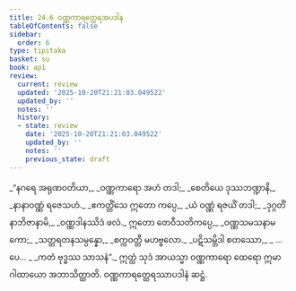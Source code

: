 ```yaml
---
title: 24.6 ဝဏ္ဏကာရတ္ထေရအပဒါန
tableOfContents: false
sidebar:
  order: 6
type: tipitaka
basket: su
book: ap1
review:
  current: review
  updated: '2025-10-20T21:21:03.049522'
  updated_by: ''
  notes: ''
  history:
  - state: review
    date: '2025-10-20T21:21:03.049522'
    updated_by: ''
    notes: ''
    previous_state: draft
---
```



<DynamicBreadcrumb />


<ReviewStatus review={frontmatter.review} showDetails={true} />

<HypothesisAnnotation frontmatter={frontmatter} />

<Division number="23" book="ap1" e="ch" v="20" p="247">

<Paragraph number="3005" type="verses" book="ap1">
_“နဂရေ အရုဏဝတိယာ,_  
_ဝဏ္ဏကာရော အဟံ တဒါ;_  
_စေတိယေ ဒုဿဘဏ္ဍာနိ,_  
_နာနာဝဏ္ဏံ ရဇေသဟံ._  

</Paragraph>

</Division>
<Division number="24" book="ap1" e="ch" v="20" p="247">

<Paragraph number="3006" type="verses" book="ap1">
_ဧကတ္တိံသေ ဣတော ကပ္ပေ,_  
_ယံ ဝဏ္ဏံ ရဇယိံ တဒါ;_  
_ဒုဂ္ဂတိံ နာဘိဇာနာမိ,_  
_ဝဏ္ဏဒါနဿိဒံ ဖလံ._  

</Paragraph>

</Division>
<Division number="25" book="ap1" e="ch" v="20" p="247">

<Paragraph number="3007" type="verses" book="ap1">
ဣတော တေဝီသတိကပ္ပေ,_  
_ဝဏ္ဏသမသနာမကော;_  
_သတ္တရတနသမ္ပန္နော,_  
_စက္ကဝတ္တီ မဟဗ္ဗလော._  

</Paragraph>

</Division>
<Division number="26" book="ap1" e="ch" v="20" p="247">

<Paragraph number="3008" type="verses" book="ap1">
_ပဋိသမ္ဘိဒါ စတဿော,_  
_ …ပေ… _  
_ကတံ ဗုဒ္ဓဿ သာသနံ”._  

</Paragraph>

<Paragraph number="3009" book="ap1">
ဣတ္ထံ သုဒံ အာယသ္မာ ဝဏ္ဏကာရော ထေရော ဣမာ ဂါထာယော အဘာသိတ္ထာတိ.

</Paragraph>
</Division>

<Paragraph number="3010" type="center" book="ap1">
ဝဏ္ဏကာရတ္ထေရဿာပဒါနံ ဆဋ္ဌံ.
</Paragraph>